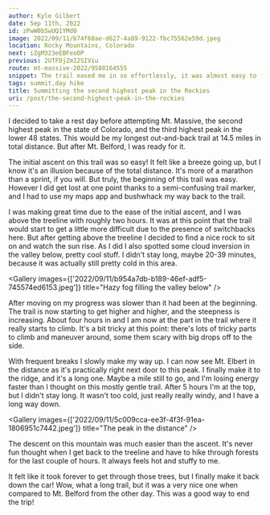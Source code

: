 ```yaml
---
author: Kyle Gilbert
date: Sep 11th, 2022
id: zPwW0bSwUQ1YMd0
image: 2022/09/11/b74f68ae-d627-4a89-9122-fbc75562e59d.jpeg
location: Rocky Mountains, Colorado
next: iZgM323eEBFeoOP
previous: 2UTFDjZmI2SIViu
route: mt-massive-2022/9588164555
snippet: The trail eased me in so effortlessly, it was almost easy to forget I was ascending one of the Rocky Mountains' true giants — their second-highest summit.
tags: summit,day hike
title: Summitting the second highest peak in the Rockies
uri: /post/the-second-highest-peak-in-the-rockies
---
```


<Stats />

<Route />

I decided to take a rest day before attempting Mt. Massive, the second highest
peak in the state of Colorado, and the third highest peak in the lower 48 states.
This would be my longest out-and-back trail at 14.5 miles in total distance. But
after Mt. Belford, I was ready for it.

The initial ascent on this trail was so easy! It felt like a breeze going up,
but I know it's an illusion because of the total distance. It's more of a
marathon than a sprint, if you will. But truly, the beginning of this trail
was easy. However I did get lost at one point thanks to a semi-confusing
trail marker, and I had to use my maps app and bushwhack my way back to the
trail.

I was making great time due to the ease of the initial ascent, and I was above
the treeline with roughly two hours. It was at this point that the trail would
start to get a little more difficult due to the presence of switchbacks here. But
after getting above the treeline I decided to find a nice rock to sit on and
watch the sun rise. As I did I also spotted some cloud inversion in the valley
below, pretty cool stuff. I didn't stay long, maybe 20-39 minutes, because it
was actually still pretty cold in this area.

<Gallery images={['2022/09/11/b954a7db-b189-46ef-adf5-745574ed6153.jpeg']} title="Hazy fog filling the valley below" />

After moving on my progress was slower than it had been at the beginning. The
trail is now starting to get higher and higher, and the steepness is increasing.
About four hours in and I am now at the part in the trail where it really starts
to climb. It's a bit tricky at this point: there's lots of tricky parts to climb
and maneuver around, some them scary with big drops off to the side.

With frequent breaks I slowly make my way up. I can now see Mt. Elbert in
the distance as it's practically right next door to this peak. I finally make
it to the ridge, and it's a long one. Maybe a mile still to go, and I'm losing
energy faster than I thought on this mostly gentle trail. After 5 hours I'm at
the top, but I didn't stay long. It wasn't too cold, just really really windy,
and I have a long way down.

<Gallery images={['2022/09/11/5c009cca-ee3f-4f3f-91ea-1806951c7442.jpeg']} title="The peak in the distance" />

The descent on this mountain was much easier than the ascent. It's never fun
thought when I get back to the treeline and have to hike through forests for the
last couple of hours. It always feels hot and stuffy to me.

It felt like it took forever to get through those trees, but I finally make it
back down the car! Wow, what a long trail, but it was a very nice one when
compared to Mt. Belford from the other day. This was a good way to end the trip!

